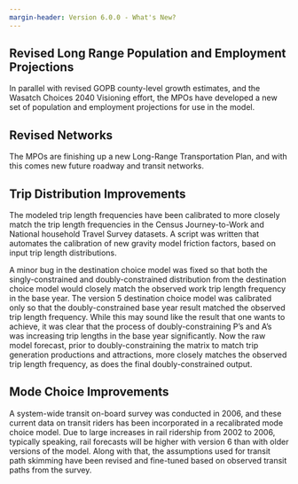 ```yaml
---
margin-header: Version 6.0.0 - What's New?
---
```


## Revised Long Range Population and Employment Projections
In parallel with revised GOPB county-level growth estimates, and the Wasatch Choices 2040 Visioning effort, the MPOs have developed a new set of population and employment projections for use in the model. 

## Revised Networks
The MPOs are finishing up a new Long-Range Transportation Plan, and with this comes new future roadway and transit networks.

## Trip Distribution Improvements
The modeled trip length frequencies have been calibrated to more closely match the trip length frequencies in the Census Journey-to-Work and National household Travel Survey datasets. A script was written that automates the calibration of new gravity model friction factors, based on input trip length distributions.

A minor bug in the destination choice model was fixed so that both the singly-constrained and doubly-constrained distribution from the destination choice model would closely match the observed work trip length frequency in the base year. The version 5 destination choice model was calibrated only so that the doubly-constrained base year result matched the observed trip length frequency. While this may sound like the result that one wants to achieve, it was clear that the process of doubly-constraining P’s and A’s was increasing trip lengths in the base year significantly. Now the raw model forecast, prior to doubly-constraining the matrix to match trip generation productions and attractions, more closely matches the observed trip length frequency, as does the final doubly-constrained output.

## Mode Choice Improvements
A system-wide transit on-board survey was conducted in 2006, and these current data on transit riders has been incorporated in a recalibrated mode choice model. Due to large increases in rail ridership from 2002 to 2006, typically speaking, rail forecasts will be higher with version 6 than with older versions of the model. Along with that, the assumptions used for transit path skimming have been revised and fine-tuned based on observed transit paths from the survey. 